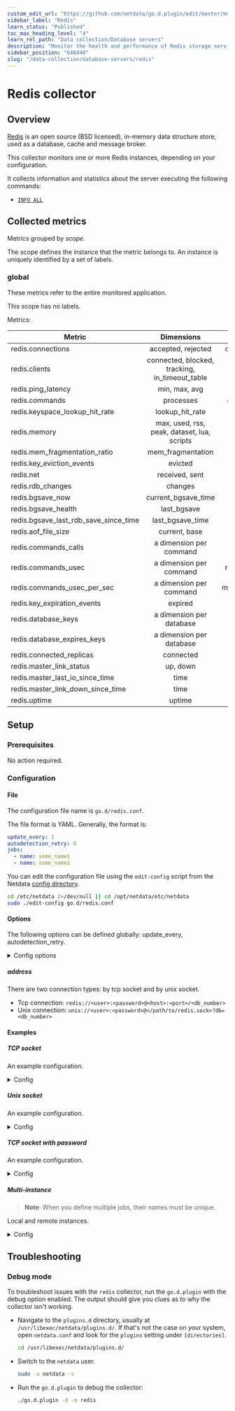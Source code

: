 ```yaml
---
custom_edit_url: "https://github.com/netdata/go.d.plugin/edit/master/modules/redis/README.md"
sidebar_label: "Redis"
learn_status: "Published"
toc_max_heading_level: "4"
learn_rel_path: "Data collection/Database servers"
description: "Monitor the health and performance of Redis storage services with zero configuration, per-second metric granularity, and interactive visualizations."
sidebar_position: "648440"
slug: "/data-collection/database-servers/redis"
---
```

# Redis collector

## Overview

[Redis](https://redis.io/) is an open source (BSD licensed), in-memory data structure store, used as a database, cache
and message broker.

This collector monitors one or more Redis instances, depending on your configuration.

It collects information and statistics about the server executing the following commands:

- [`INFO ALL`](https://redis.io/commands/info)

## Collected metrics

Metrics grouped by *scope*.

The scope defines the instance that the metric belongs to. An instance is uniquely identified by a set of labels.

### global

These metrics refer to the entire monitored application.

This scope has no labels.

Metrics:

| Metric                                |                   Dimensions                   |      Unit      |
|---------------------------------------|:----------------------------------------------:|:--------------:|
| redis.connections                     |               accepted, rejected               | connections/s  |
| redis.clients                         | connected, blocked, tracking, in_timeout_table |    clients     |
| redis.ping_latency                    |                 min, max, avg                  |    seconds     |
| redis.commands                        |                   processes                    |   commands/s   |
| redis.keyspace_lookup_hit_rate        |                lookup_hit_rate                 |   percentage   |
| redis.memory                          |  max, used, rss, peak, dataset, lua, scripts   |     bytes      |
| redis.mem_fragmentation_ratio         |               mem_fragmentation                |     ratio      |
| redis.key_eviction_events             |                    evicted                     |     keys/s     |
| redis.net                             |                 received, sent                 |   kilobits/s   |
| redis.rdb_changes                     |                    changes                     |   operations   |
| redis.bgsave_now                      |              current_bgsave_time               |    seconds     |
| redis.bgsave_health                   |                  last_bgsave                   |     status     |
| redis.bgsave_last_rdb_save_since_time |                last_bgsave_time                |    seconds     |
| redis.aof_file_size                   |                 current, base                  |     bytes      |
| redis.commands_calls                  |            a dimension per command             |     calls      |
| redis.commands_usec                   |            a dimension per command             |  microseconds  |
| redis.commands_usec_per_sec           |            a dimension per command             | microseconds/s |
| redis.key_expiration_events           |                    expired                     |     keys/s     |
| redis.database_keys                   |            a dimension per database            |      keys      |
| redis.database_expires_keys           |            a dimension per database            |      keys      |
| redis.connected_replicas              |                   connected                    |    replicas    |
| redis.master_link_status              |                    up, down                    |     status     |
| redis.master_last_io_since_time       |                      time                      |    seconds     |
| redis.master_link_down_since_time     |                      time                      |    seconds     |
| redis.uptime                          |                     uptime                     |    seconds     |

## Setup

### Prerequisites

No action required.

### Configuration

#### File

The configuration file name is `go.d/redis.conf`.

The file format is YAML. Generally, the format is:

```yaml
update_every: 1
autodetection_retry: 0
jobs:
  - name: some_name1
  - name: some_name1
```

You can edit the configuration file using the `edit-config` script from the
Netdata [config directory](/docs/configuring/configuration#the-netdata-config-directory).

```bash
cd /etc/netdata 2>/dev/null || cd /opt/netdata/etc/netdata
sudo ./edit-config go.d/redis.conf
```

#### Options

The following options can be defined globally: update_every, autodetection_retry.

<details>
<summary>Config options</summary>

|        Name         | Description                                                                                               |         Default         | Required |
|:-------------------:|-----------------------------------------------------------------------------------------------------------|:-----------------------:|:--------:|
|    update_every     | Data collection frequency.                                                                                |            5            |          |
| autodetection_retry | Re-check interval in seconds. Zero means not to schedule re-check.                                        |            0            |          |
|       address       | Redis server address.                                                                                     | redis://@localhost:6379 |   yes    |
|       timeout       | Dial (establishing new connections), read (socket reads) and write (socket writes) timeout in seconds.    |            1            |          |
|      username       | Username used for authentication.                                                                         |                         |          |
|      password       | Password used for authentication.                                                                         |                         |          |
|   tls_skip_verify   | Server certificate chain and hostname validation policy. Controls whether the client performs this check. |           no            |          |
|       tls_ca        | Certificate authority that client use when verifying server certificates.                                 |                         |          |
|      tls_cert       | Client tls certificate.                                                                                   |                         |          |
|       tls_key       | Client tls key.                                                                                           |                         |          |

</details>

##### address

There are two connection types: by tcp socket and by unix socket.

- Tcp connection: `redis://<user>:<password>@<host>:<port>/<db_number>`
- Unix connection: `unix://<user>:<password>@</path/to/redis.sock>?db=<db_number>`

#### Examples

##### TCP socket

An example configuration.
<details>
<summary>Config</summary>

```yaml
jobs:
  - name: local
    address: 'redis://@127.0.0.1:6379'
```

</details>

##### Unix socket

An example configuration.
<details>
<summary>Config</summary>

```yaml
jobs:
  - name: local
    address: 'unix://@/tmp/redis.sock'
```

</details>

##### TCP socket with password

An example configuration.
<details>
<summary>Config</summary>

```yaml
jobs:
  - name: local
    address: 'redis://:password@127.0.0.1:6379'
```

</details>

##### Multi-instance

> **Note**: When you define multiple jobs, their names must be unique.

Local and remote instances.

<details>
<summary>Config</summary>

```yaml
jobs:
  - name: local
    address: 'redis://:password@127.0.0.1:6379'

  - name: remote
    address: 'redis://user:password@203.0.113.0:6379'
```

</details>

## Troubleshooting

### Debug mode

To troubleshoot issues with the `redis` collector, run the `go.d.plugin` with the debug option enabled. The output
should give you clues as to why the collector isn't working.

- Navigate to the `plugins.d` directory, usually at `/usr/libexec/netdata/plugins.d/`. If that's not the case on
  your system, open `netdata.conf` and look for the `plugins` setting under `[directories]`.

  ```bash
  cd /usr/libexec/netdata/plugins.d/
  ```

- Switch to the `netdata` user.

  ```bash
  sudo -u netdata -s
  ```

- Run the `go.d.plugin` to debug the collector:

  ```bash
  ./go.d.plugin -d -m redis
  ```
